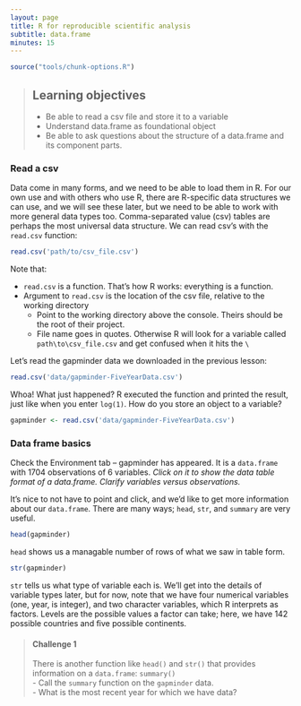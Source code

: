 ```yaml
---
layout: page
title: R for reproducible scientific analysis
subtitle: data.frame
minutes: 15
---
```


```r
source("tools/chunk-options.R")
```


> ## Learning objectives {.objectives}
>
> - Be able to read a csv file and store it to a variable
> - Understand data.frame as foundational object
> - Be able to ask questions about the structure of a data.frame and its component parts.
>

### Read a csv

Data come in many forms, and we need to be able to load them in R. For our own use and with others who use R, there are R-specific data structures we can use, and we will see these later, but we need to be able to work with more general data types too. Comma-separated value (csv) tables are perhaps the most universal data structure. We can read csv's with the `read.csv` function:

```r
read.csv('path/to/csv_file.csv')
```

Note that:

- `read.csv` is a function. That's how R works: everything is a function.
- Argument to `read.csv` is the location of the csv file, relative to the working directory
    - Point to the working directory above the console. Theirs should be the root of their project. 
    - File name goes in quotes. Otherwise R will look for a variable called `path\to\csv_file.csv` and get confused when it hits the `\`
    
Let's read the gapminder data we downloaded in the previous lesson:

```r
read.csv('data/gapminder-FiveYearData.csv')
```

Whoa! What just happened? R executed the function and printed the result, just like when you enter `log(1)`. How do you store an object to a variable?

```r
gapminder <- read.csv('data/gapminder-FiveYearData.csv')
```

### Data frame basics

Check the Environment tab -- gapminder has appeared. It is a `data.frame` with 1704 observations of 6 variables. *Click on it to show the data table format of a data.frame. Clarify variables versus observations.* 

It's nice to not have to point and click, and we'd like to get more information about our `data.frame`. There are many ways; `head`, `str`, and `summary` are very useful. 

```r
head(gapminder)
```

`head` shows us a managable number of rows of what we saw in table form. 

```r
str(gapminder)
```

`str` tells us what type of variable each is. We'll get into the details of variable types later, but for now, note that we have four numerical variables (one, year, is integer), and two character variables, which R interprets as factors. Levels are the possible values a factor can take; here, we have 142 possible countries and five possible continents.

> #### Challenge 1 {.challenge}
>
> There is another function like `head()` and `str()` that provides information on a `data.frame`: `summary()`  
> - Call the `summary` function on the `gapminder` data.  
> - What is the most recent year for which we have data?
>

